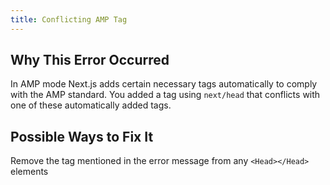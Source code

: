 ```yaml
---
title: Conflicting AMP Tag
---
```


## Why This Error Occurred

In AMP mode Next.js adds certain necessary tags automatically to comply with the AMP standard. You added a tag using `next/head` that conflicts with one of these automatically added tags.

## Possible Ways to Fix It

Remove the tag mentioned in the error message from any `<Head></Head>` elements
